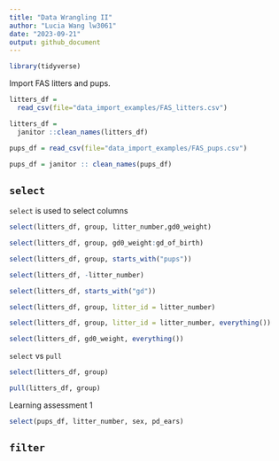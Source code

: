 ```yaml
---
title: "Data Wrangling II"
author: "Lucia Wang lw3061"
date: "2023-09-21"
output: github_document
---
```


```r
library(tidyverse)
```

Import FAS litters and pups.
```r
litters_df =
  read_csv(file="data_import_examples/FAS_litters.csv")

litters_df = 
  janitor ::clean_names(litters_df)

pups_df = read_csv(file="data_import_examples/FAS_pups.csv")

pups_df = janitor :: clean_names(pups_df)
```

## `select`
`select` is used to select columns
```r
select(litters_df, group, litter_number,gd0_weight)

select(litters_df, group, gd0_weight:gd_of_birth)

select(litters_df, group, starts_with("pups"))

select(litters_df, -litter_number)

select(litters_df, starts_with("gd"))

select(litters_df, group, litter_id = litter_number)

select(litters_df, group, litter_id = litter_number, everything())

select(litters_df, gd0_weight, everything())
```

`select` vs `pull`
```r
select(litters_df, group)

pull(litters_df, group)
```

Learning assessment 1
```r
select(pups_df, litter_number, sex, pd_ears)
```

## `filter`
```r

```



